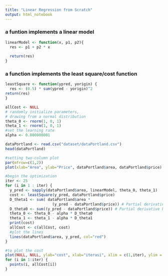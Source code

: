 ```yaml
---
title: "Linear Regression from Scratch"
output: html_notebook
---
```


### a funtion implements a linear model
```r
linearModel <- function(x, p1, p2){
  res <- p1 + p2 * x
  
  return(res)
}
```

### a function implements the least square/cost function

```r
leastSquare <- function(ypred, yorigin) {
  res <- (0.5) * sum(ypred - yorigin)^2
return(res)
}
```

```r
allCost <- NULL
# randomly initialize parameters, 
# drawing from a normal distribution
theta_0 <- rnorm(1, 0, 1)
theta_1 <- rnorm(1, 0, 1)
#set the learning rate
alpha <- 0.000000001
```


```r
dataPortland <- read.csv("dataset/dataPortland.csv")
head(dataPortland)
```

```r
#setting two-column plot
par(mfrow=c(1,2))
plot(xlab="Area", ylab="Price", dataPortland$area, dataPortland$price)

```

```r
#begin the optimization
iter <- 25
for (i in 1 : iter) {
  y_pred <- sapply(dataPortland$area, linearModel, theta_0, theta_1)
  cost <- leastSquare(y_pred, dataPortland$price)
  D_theta1 <- sum( dataPortland$area * 
                     (y_pred - dataPortland$price)) # Partial derivative a
  D_theta0 <- sum((y_pred - dataPortland$price)) # Partial derivative b
  theta_0 <- theta_0 - alpha * D_theta0
  theta_1 <- theta_1 - alpha * D_theta1
  print(cost)
  allCost <- c(allCost, cost)
  #plot the lines
  lines(dataPortland$area, y_pred, col="red")
}
```

```r
#to plot the cost
plot(NULL, NULL, ylab="cost", xlab="iterasi", xlim = c(1,iter), ylim = c(min(allCost), max(allCost)))
for (i in 1:iter) {
  points(i, allCost[i])
}
```



